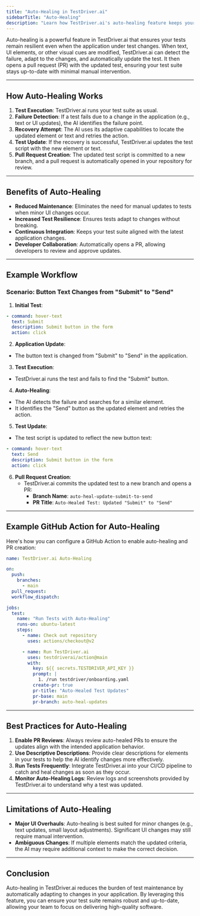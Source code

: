 ```yaml
---
title: "Auto-Healing in TestDriver.ai"
sidebarTitle: "Auto-Healing"
description: "Learn how TestDriver.ai's auto-healing feature keeps your tests resilient and up-to-date with minimal manual effort."
---
```


Auto-healing is a powerful feature in TestDriver.ai that ensures your tests remain resilient even when the application under test changes. When text, UI elements, or other visual cues are modified, TestDriver.ai can detect the failure, adapt to the changes, and automatically update the test. It then opens a pull request (PR) with the updated test, ensuring your test suite stays up-to-date with minimal manual intervention.

---

## How Auto-Healing Works

1. **Test Execution**: TestDriver.ai runs your test suite as usual.
2. **Failure Detection**: If a test fails due to a change in the application (e.g., text or UI updates), the AI identifies the failure point.
3. **Recovery Attempt**: The AI uses its adaptive capabilities to locate the updated element or text and retries the action.
4. **Test Update**: If the recovery is successful, TestDriver.ai updates the test script with the new element or text.
5. **Pull Request Creation**: The updated test script is committed to a new branch, and a pull request is automatically opened in your repository for review.

---

## Benefits of Auto-Healing

- **Reduced Maintenance**: Eliminates the need for manual updates to tests when minor UI changes occur.
- **Increased Test Resilience**: Ensures tests adapt to changes without breaking.
- **Continuous Integration**: Keeps your test suite aligned with the latest application changes.
- **Developer Collaboration**: Automatically opens a PR, allowing developers to review and approve updates.

---

## Example Workflow

### Scenario: Button Text Changes from "Submit" to "Send"

1. **Initial Test**:

```yaml
- command: hover-text
  text: Submit
  description: Submit button in the form
  action: click
```

2. **Application Update**:
  - The button text is changed from "Submit" to "Send" in the application.

3. **Test Execution**:
  - TestDriver.ai runs the test and fails to find the "Submit" button.

4. **Auto-Healing**:
  - The AI detects the failure and searches for a similar element.
  - It identifies the "Send" button as the updated element and retries the action.

5. **Test Update**:
  - The test script is updated to reflect the new button text:
  
  ```yaml
  - command: hover-text
    text: Send
    description: Submit button in the form
    action: click
  ```

6. **Pull Request Creation**:
   - TestDriver.ai commits the updated test to a new branch and opens a PR:
     - **Branch Name**: `auto-heal-update-submit-to-send`
     - **PR Title**: `Auto-Healed Test: Updated "Submit" to "Send"`

---

## Example GitHub Action for Auto-Healing

Here's how you can configure a GitHub Action to enable auto-healing and PR creation:

```yaml
name: TestDriver.ai Auto-Healing

on:
  push:
    branches:
      - main
  pull_request:
  workflow_dispatch:

jobs:
  test:
    name: "Run Tests with Auto-Healing"
    runs-on: ubuntu-latest
    steps:
      - name: Check out repository
        uses: actions/checkout@v2

      - name: Run TestDriver.ai
        uses: testdriverai/action@main
        with:
          key: ${{ secrets.TESTDRIVER_API_KEY }}
          prompt: |
            1. /run testdriver/onboarding.yaml
          create-pr: true
          pr-title: "Auto-Healed Test Updates"
          pr-base: main
          pr-branch: auto-heal-updates
```

---

## Best Practices for Auto-Healing

1. **Enable PR Reviews**: Always review auto-healed PRs to ensure the updates align with the intended application behavior.
2. **Use Descriptive Descriptions**: Provide clear descriptions for elements in your tests to help the AI identify changes more effectively.
3. **Run Tests Frequently**: Integrate TestDriver.ai into your CI/CD pipeline to catch and heal changes as soon as they occur.
4. **Monitor Auto-Healing Logs**: Review logs and screenshots provided by TestDriver.ai to understand why a test was updated.

---

## Limitations of Auto-Healing

- **Major UI Overhauls**: Auto-healing is best suited for minor changes (e.g., text updates, small layout adjustments). Significant UI changes may still require manual intervention.
- **Ambiguous Changes**: If multiple elements match the updated criteria, the AI may require additional context to make the correct decision.

---

## Conclusion

Auto-healing in TestDriver.ai reduces the burden of test maintenance by automatically adapting to changes in your application. By leveraging this feature, you can ensure your test suite remains robust and up-to-date, allowing your team to focus on delivering high-quality software.
